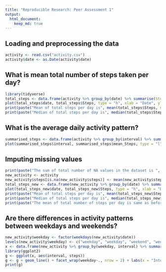 ```yaml
---
title: "Reproducible Research: Peer Assessment 1"
output: 
  html_document:
    keep_md: true
---
```



## Loading and preprocessing the data

```r
activity <- read.csv("activity.csv")
activity$date <- as.Date(activity$date)
```

## What is mean total number of steps taken per day?
```r
library(tidyverse)
total_steps <- data.frame(activity %>% group_by(date) %>% summarise(Steps = sum(steps)))
plot(total_steps$date, total_steps$Steps, type = "h", xlab = "Date", ylab = "Total Steps", main = "Total Steps per day")
print(paste("Mean of total steps per day is", mean(total_steps$Steps, na.rm = TRUE), sep = " "))
print(paste("Median of total steps per day is", median(total_steps$Steps, na.rm = TRUE), sep = " "))
```


## What is the average daily activity pattern?
```r
summarised_steps <- data.frame(activity %>% group_by(interval) %>% summarise(mean_Steps = mean(steps, na.rm = TRUE)))
plot(summarised_steps$interval, summarised_steps$mean_Steps, type = "l", xlab = "Interval", ylab = "Average number of steps taken", main = "Average daily activity pattern")
```

## Imputing missing values
```r
print(paste("The sum of total number of NA values in the dataset is ", sum(is.na(activity)), sep = " "))
new_activity <- activity
new_activity$steps[is.na(new_activity$steps)] <- mean(new_activity$steps, na.rm = TRUE)
total_steps_new <- data.frame(new_activity %>% group_by(date) %>% summarise(Steps = sum(steps)))
plot(total_steps_new$date, total_steps_new$Steps, type = "h", xlab = "Date", ylab = "Total Steps", main = "Total Steps per day")
print(paste("Mean of total steps per day is", mean(total_steps_new$Steps, na.rm = TRUE), sep = " "))
print(paste("Median of total steps per day is", median(total_steps_new$Steps, na.rm = TRUE), sep = " "))
print(paste("The mean of total number of steps per day is same as befor imputing the values, whereas the median for the same increases"))
```


## Are there differences in activity patterns between weekdays and weekends?
```r
new_activity$weekday <- factor(weekdays(new_activity$date))
levels(new_activity$weekday) <- c("weekday", "weekday", "weekend", "weekend", "weekday", "weekday", "weekday")
x <- data.frame(new_activity %>% group_by(weekday, interval) %>% summarise(steps = mean(steps)))
library(ggplot2)
g <- ggplot(x, aes(interval, steps))
g <- g + geom_line() + facet_wrap(weekday~., nrow = 2) + labs(x = "Interval") + labs(y = "Number of Steps") + labs(title = "Average activity patterns over weekday or weekend") + theme(plot.title = element_text(hjust = 0.5))
print(g)
```